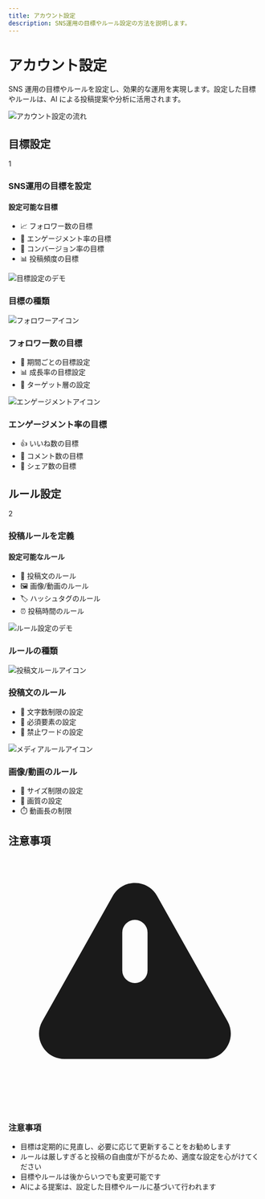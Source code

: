 ```yaml
---
title: アカウント設定
description: SNS運用の目標やルール設定の方法を説明します。
---
```


# アカウント設定

SNS 運用の目標やルールを設定し、効果的な運用を実現します。設定した目標やルールは、AI による投稿提案や分析に活用されます。

<div className="my-8">
  <img
    src="/images/initial-setup/account-settings-flow.png"
    alt="アカウント設定の流れ"
    className="rounded-lg shadow-md"
  />
</div>

## 目標設定

<div className="bg-gray-50 p-6 rounded-lg my-4">
  <div className="flex items-center mb-4">
    <div className="w-8 h-8 bg-primary text-white rounded-full flex items-center justify-center mr-4">
      1
    </div>
    <h3 className="text-lg font-semibold">SNS運用の目標を設定</h3>
  </div>
  <div className="grid grid-cols-1 md:grid-cols-2 gap-4">
    <div>
      <div className="bg-white p-4 rounded-lg shadow-sm">
        <h4 className="font-medium mb-2">設定可能な目標</h4>
        <ul className="text-sm text-gray-600 space-y-2">
          <li>📈 フォロワー数の目標</li>
          <li>💬 エンゲージメント率の目標</li>
          <li>🎯 コンバージョン率の目標</li>
          <li>📊 投稿頻度の目標</li>
        </ul>
      </div>
    </div>
    <div>
      <img
        src="/images/initial-setup/goal-setting-demo.png"
        alt="目標設定のデモ"
        className="rounded-lg shadow-sm"
      />
    </div>
  </div>
</div>

### 目標の種類

<div className="grid grid-cols-1 md:grid-cols-2 gap-4 my-8">
  <div className="bg-white p-6 rounded-lg shadow-md">
    <div className="flex items-center mb-4">
      <img src="/images/initial-setup/follower-icon.svg" alt="フォロワーアイコン" className="w-6 h-6 mr-2" />
      <h3 className="text-lg font-semibold">フォロワー数の目標</h3>
    </div>
    <ul className="text-sm text-gray-600 space-y-2">
      <li>📅 期間ごとの目標設定</li>
      <li>📊 成長率の目標設定</li>
      <li>👥 ターゲット層の設定</li>
    </ul>
  </div>

  <div className="bg-white p-6 rounded-lg shadow-md">
    <div className="flex items-center mb-4">
      <img src="/images/initial-setup/engagement-icon.svg" alt="エンゲージメントアイコン" className="w-6 h-6 mr-2" />
      <h3 className="text-lg font-semibold">エンゲージメント率の目標</h3>
    </div>
    <ul className="text-sm text-gray-600 space-y-2">
      <li>👍 いいね数の目標</li>
      <li>💬 コメント数の目標</li>
      <li>🔄 シェア数の目標</li>
    </ul>
  </div>
</div>

## ルール設定

<div className="bg-gray-50 p-6 rounded-lg my-4">
  <div className="flex items-center mb-4">
    <div className="w-8 h-8 bg-primary text-white rounded-full flex items-center justify-center mr-4">
      2
    </div>
    <h3 className="text-lg font-semibold">投稿ルールを定義</h3>
  </div>
  <div className="grid grid-cols-1 md:grid-cols-2 gap-4">
    <div>
      <div className="bg-white p-4 rounded-lg shadow-sm">
        <h4 className="font-medium mb-2">設定可能なルール</h4>
        <ul className="text-sm text-gray-600 space-y-2">
          <li>📝 投稿文のルール</li>
          <li>🖼️ 画像/動画のルール</li>
          <li>🏷️ ハッシュタグのルール</li>
          <li>⏰ 投稿時間のルール</li>
        </ul>
      </div>
    </div>
    <div>
      <img
        src="/images/initial-setup/rule-setting-demo.png"
        alt="ルール設定のデモ"
        className="rounded-lg shadow-sm"
      />
    </div>
  </div>
</div>

### ルールの種類

<div className="grid grid-cols-1 md:grid-cols-2 gap-4 my-8">
  <div className="bg-white p-6 rounded-lg shadow-md">
    <div className="flex items-center mb-4">
      <img src="/images/initial-setup/text-rule-icon.svg" alt="投稿文ルールアイコン" className="w-6 h-6 mr-2" />
      <h3 className="text-lg font-semibold">投稿文のルール</h3>
    </div>
    <ul className="text-sm text-gray-600 space-y-2">
      <li>📏 文字数制限の設定</li>
      <li>📝 必須要素の設定</li>
      <li>🚫 禁止ワードの設定</li>
    </ul>
  </div>

  <div className="bg-white p-6 rounded-lg shadow-md">
    <div className="flex items-center mb-4">
      <img src="/images/initial-setup/media-rule-icon.svg" alt="メディアルールアイコン" className="w-6 h-6 mr-2" />
      <h3 className="text-lg font-semibold">画像/動画のルール</h3>
    </div>
    <ul className="text-sm text-gray-600 space-y-2">
      <li>📐 サイズ制限の設定</li>
      <li>🎨 画質の設定</li>
      <li>⏱️ 動画長の制限</li>
    </ul>
  </div>
</div>

## 注意事項

<div className="bg-yellow-50 border-l-4 border-yellow-400 p-4 my-8">
  <div className="flex">
    <div className="flex-shrink-0">
      <svg
        className="h-5 w-5 text-yellow-400"
        viewBox="0 0 20 20"
        fill="currentColor"
      >
        <path
          fillRule="evenodd"
          d="M8.257 3.099c.765-1.36 2.722-1.36 3.486 0l5.58 9.92c.75 1.334-.213 2.98-1.742 2.98H4.42c-1.53 0-2.493-1.646-1.743-2.98l5.58-9.92zM11 13a1 1 0 11-2 0 1 1 0 012 0zm-1-8a1 1 0 00-1 1v3a1 1 0 002 0V6a1 1 0 00-1-1z"
          clipRule="evenodd"
        />
      </svg>
    </div>
    <div className="ml-3">
      <h3 className="text-sm font-medium text-yellow-800">注意事項</h3>
      <div className="mt-2 text-sm text-yellow-700">
        <ul className="list-disc pl-5 space-y-1">
          <li>目標は定期的に見直し、必要に応じて更新することをお勧めします</li>
          <li>
            ルールは厳しすぎると投稿の自由度が下がるため、適度な設定を心がけてください
          </li>
          <li>目標やルールは後からいつでも変更可能です</li>
          <li>AIによる提案は、設定した目標やルールに基づいて行われます</li>
        </ul>
      </div>
    </div>
  </div>
</div>
